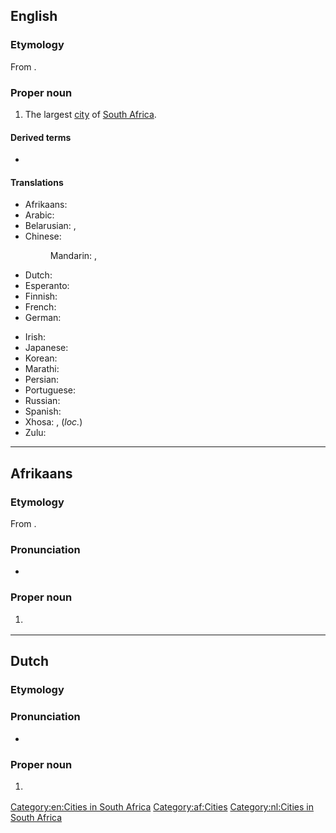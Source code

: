 ==English==
{{wikipedia|lang=en}}

===Etymology===
From {{der|en|nl|Johannesburg}}.

===Proper noun===
{{en-proper noun}}

# The largest [[city]] of [[South Africa]].

====Derived terms====
* {{l|en|Johannesburger}}

====Translations====
{{trans-top|a city in South Africa}}
* Afrikaans: {{t+|af|Johannesburg}}
* Arabic: {{t|ar|جوهانسبرغ|m|tr=juhanisbūrgh}}
* Belarusian: {{t|be|Яга́нэсбург|m}}, {{t|be|Іага́несбург|m}}
* Chinese:
*: Mandarin: {{t+|cmn|約翰內斯堡|sc=Hani}}, {{t+|cmn|约翰内斯堡|tr=Yuēhànnèisībǎo|sc=Hani}}
* Dutch: {{t+|nl|Johannesburg}}
* Esperanto: {{t|eo|Johanesburgo}}
* Finnish: {{t+|fi|Johannesburg}}
* French: {{t+|fr|Johannesburg}}
* German: {{t+|de|Johannesburg|n}}
{{trans-mid}}
* Irish: {{t|ga|Cathair Eoin|f}}
* Japanese: {{t|ja|ヨハネスブルグ|tr=Yohanesuburugu}}
* Korean: {{t|ko|요하네스버그|tr=Yohaneseubeogeu}}
* Marathi: {{t|mr|जोहॅनेस्बर्ग|n|tr=johǎnesbarga|sc=Deva}}
* Persian: {{t|fa|ژوهانسبورگ|tr=žohânesburg|sc=fa-Arab}}
* Portuguese: {{t|pt|Joanesburgo}}
* Russian: {{t+|ru|Йоха́ннесбург|m}}
* Spanish: {{t+|es|Johannesburgo}}
* Xhosa: {{t|xh|iRhawuti}}, {{t|xh|eRhawutini}} (''loc.'')
* Zulu: {{t|zu|iGoli}}
{{trans-bottom}}

[[Category:en:Cities in South Africa]]

----

==Afrikaans==
{{wikipedia|lang=af}}

===Etymology===
From {{inh|af|nl|Johannesburg}}.

===Pronunciation===
* {{IPA|af|/jʊəˈɦanəsbœrχ/}}

===Proper noun===
{{head|af|proper noun}}

# {{l|en|Johannesburg}} {{gloss|city in South Africa}}

[[Category:af:Cities]]

----

==Dutch==
{{wikipedia|lang=nl}}

===Etymology===
{{suffix|nl|Johannes|burg}}

===Pronunciation===
* {{audio|nl|Nl-Johannesburg.ogg|Audio}}

===Proper noun===
{{head|nl|proper noun}}

# {{l|en|Johannesburg}} {{gloss|city in South Africa}}

[[Category:nl:Cities in South Africa]]